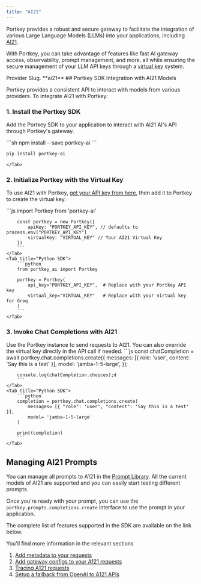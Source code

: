 ```yaml
---
title: "AI21"
---
```


Portkey provides a robust and secure gateway to facilitate the integration of various Large Language Models (LLMs) into your applications, including [AI21](https://ai21.com).

With Portkey, you can take advantage of features like fast AI gateway access, observability, prompt management, and more, all while ensuring the secure management of your LLM API keys through a [virtual key](/docs/product/ai-gateway/virtual-keys) system.

<Note>
Provider Slug. **ai21**
</Note>
## Portkey SDK Integration with AI21 Models

Portkey provides a consistent API to interact with models from various providers. To integrate AI21 with Portkey:

### 1\. Install the Portkey SDK

Add the Portkey SDK to your application to interact with AI21 AI's API through Portkey's gateway.

<Tabs>
    <Tab title="NodeJS">
        ```sh
        npm install --save portkey-ai
        ```
    </Tab>
    <Tab title="Python">

```sh
pip install portkey-ai
```
    </Tab>

  </Tabs>


### 2\. Initialize Portkey with the Virtual Key

To use AI21 with Portkey, [get your API key from here](https://studio.ai21.com/account/api-key), then add it to Portkey to create the virtual key.

<Tabs>
    <Tab title="NodeJS SDK">
        ```js
        import Portkey from 'portkey-ai'

        const portkey = new Portkey({
            apiKey: "PORTKEY_API_KEY", // defaults to process.env["PORTKEY_API_KEY"]
            virtualKey: "VIRTUAL_KEY" // Your AI21 Virtual Key
        })
        ```
    </Tab>
    <Tab title="Python SDK">
        ```python
        from portkey_ai import Portkey

        portkey = Portkey(
            api_key="PORTKEY_API_KEY",  # Replace with your Portkey API key
            virtual_key="VIRTUAL_KEY"   # Replace with your virtual key for Groq
        )
        ```
    </Tab>

  </Tabs>


### 3\. Invoke Chat Completions with AI21

Use the Portkey instance to send requests to AI21\. You can also override the virtual key directly in the API call if needed.
<Tabs>
    <Tab title="NodeJS SDK">
        ```js
        const chatCompletion = await portkey.chat.completions.create({
            messages: [{ role: 'user', content: 'Say this is a test' }],
            model: 'jamba-1-5-large',
        });

        console.log(chatCompletion.choices);d
        ```
    </Tab>
    <Tab title="Python SDK">
        ```python
        completion = portkey.chat.completions.create(
            messages= [{ "role": 'user', "content": 'Say this is a test' }],
            model= 'jamba-1-5-large'
        )

        print(completion)
        ```
    </Tab>

  </Tabs>



## Managing AI21 Prompts

You can manage all prompts to A121 in the [Prompt Library](/docs/product/prompt-library). All the current models of AI21 are supported and you can easily start testing different prompts.

Once you're ready with your prompt, you can use the `portkey.prompts.completions.create` interface to use the prompt in your application.

The complete list of features supported in the SDK are available on the link below.

<Card title="SDK" href="/api-reference/portkey-sdk-client">
</Card>

You'll find more information in the relevant sections

1. [Add metadata to your requests](/docs/product/observability/metadata)
2. [Add gateway configs to your A121 requests](/docs/product/ai-gateway/configs)
3. [Tracing A121 requests](/docs/product/observability/traces)
4. [Setup a fallback from OpenAI to A121 APIs](/docs/product/ai-gateway/fallbacks)
